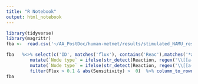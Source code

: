 ```yaml
---
title: "R Notebook"
output: html_notebook
---
```



```r
library(tidyverse)
library(magrittr)
fba <-  read.csv('~/AA_PostDoc/human-metnet/results/stimulated_NAMU_results_analysis/Figure_3/FBA_results.csv')

fba   %<>% select(c('ID', matches('flux'), contains('Reac'),matches('*ame.*|sen'))) %>% filter(!str_detect(ID, regex('DM|sink', ignore_case = T)))  %>%
         mutate(`Node type` = ifelse(str_detect(Reaction, regex('\\[[a-z]A\\]',              ignore_case = T)), 'Astrocyte', NA)) %>% 
         mutate(`Node type` = ifelse(str_detect(Reaction, regex('\\[[a-z]N\\]',              ignore_case = T)), 'Neuron', `Node type`))  %>% 
         filter(Flux > 0.1 & abs(Sensitivity) >  0)  %>% column_to_rownames("ID")
fba
```

